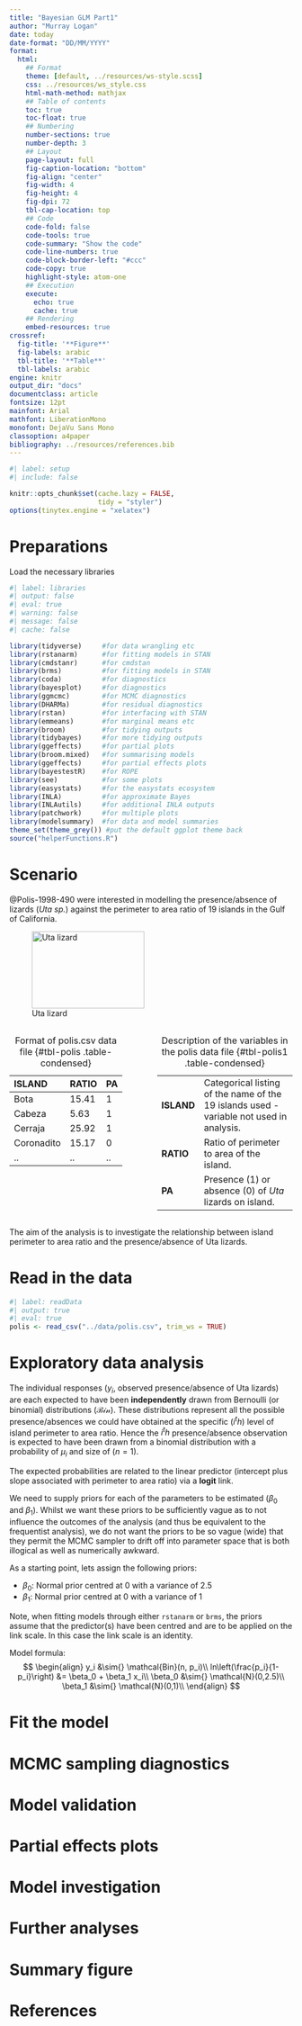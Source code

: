 ```yaml
---
title: "Bayesian GLM Part1"
author: "Murray Logan"
date: today
date-format: "DD/MM/YYYY"
format: 
  html:
    ## Format
    theme: [default, ../resources/ws-style.scss]
    css: ../resources/ws_style.css
    html-math-method: mathjax
    ## Table of contents
    toc: true
    toc-float: true
    ## Numbering
    number-sections: true
    number-depth: 3
    ## Layout
    page-layout: full
    fig-caption-location: "bottom"
    fig-align: "center"
    fig-width: 4
    fig-height: 4
    fig-dpi: 72
    tbl-cap-location: top
    ## Code
    code-fold: false
    code-tools: true
    code-summary: "Show the code"
    code-line-numbers: true
    code-block-border-left: "#ccc"
    code-copy: true
    highlight-style: atom-one
    ## Execution
    execute:
      echo: true
      cache: true
    ## Rendering
    embed-resources: true
crossref:
  fig-title: '**Figure**'
  fig-labels: arabic
  tbl-title: '**Table**'
  tbl-labels: arabic
engine: knitr
output_dir: "docs"
documentclass: article
fontsize: 12pt
mainfont: Arial
mathfont: LiberationMono
monofont: DejaVu Sans Mono
classoption: a4paper
bibliography: ../resources/references.bib
---
```


```r
#| label: setup
#| include: false

knitr::opts_chunk$set(cache.lazy = FALSE,
                      tidy = "styler")
options(tinytex.engine = "xelatex")
```

# Preparations

Load the necessary libraries

```r
#| label: libraries
#| output: false
#| eval: true
#| warning: false
#| message: false
#| cache: false

library(tidyverse)     #for data wrangling etc
library(rstanarm)      #for fitting models in STAN
library(cmdstanr)      #for cmdstan
library(brms)          #for fitting models in STAN
library(coda)          #for diagnostics
library(bayesplot)     #for diagnostics
library(ggmcmc)        #for MCMC diagnostics
library(DHARMa)        #for residual diagnostics
library(rstan)         #for interfacing with STAN
library(emmeans)       #for marginal means etc
library(broom)         #for tidying outputs
library(tidybayes)     #for more tidying outputs
library(ggeffects)     #for partial plots
library(broom.mixed)   #for summarising models
library(ggeffects)     #for partial effects plots
library(bayestestR)    #for ROPE
library(see)           #for some plots
library(easystats)     #for the easystats ecosystem
library(INLA)          #for approximate Bayes
library(INLAutils)     #for additional INLA outputs
library(patchwork)     #for multiple plots
library(modelsummary)  #for data and model summaries 
theme_set(theme_grey()) #put the default ggplot theme back
source("helperFunctions.R")
```

# Scenario

@Polis-1998-490 were interested in modelling the presence/absence of lizards (<i>Uta sp.</i>) against the perimeter to area ratio of 19 islands in the Gulf of California.

![Uta lizard](../resources/uta.jpg){#fig-polis width="200" height="137"}

:::: {.columns}

::: {.column width="50%"}

ISLAND       RATIO   PA
------------ ------- ----
Bota         15.41   1
Cabeza       5.63    1
Cerraja      25.92   1
Coronadito   15.17   0
..           ..      ..

: Format of polis.csv data file {#tbl-polis .table-condensed}

:::

::: {.column width="50%"}

------------ -----------------------------------------------------------------------------------------
**ISLAND**   Categorical listing of the name of the 19 islands used - variable not used in analysis.
**RATIO**    Ratio of perimeter to area of the island.
**PA**       Presence (1) or absence (0) of *Uta* lizards on island.
------------ -----------------------------------------------------------------------------------------

: Description of the variables in the polis data file {#tbl-polis1 .table-condensed}

:::
::::


The aim of the analysis is to investigate the relationship between island perimeter to area ratio and the presence/absence of Uta lizards.

# Read in the data

```r
#| label: readData
#| output: true
#| eval: true
polis <- read_csv("../data/polis.csv", trim_ws = TRUE)
```



# Exploratory data analysis


The individual responses ($y_i$, observed presence/absence of Uta
lizards) are each expected to have been **independently** drawn from
Bernoulli (or binomial) distributions ($\mathcal{Bin}$). These
distributions represent all the possible presence/absences we could
have obtained at the specific ($i^th$) level of island perimeter to
area ratio.  Hence the $i^th$ presence/absence observation is expected
to have been drawn from a binomial distribution with a probability of
$\mu_i$ and size of ($n=1$).

The expected probabilities are related to the linear predictor
(intercept plus slope associated with perimeter to area ratio) via a
**logit** link.

We need to supply priors for each of the parameters to be estimated
($\beta_0$ and $\beta_1$).  Whilst we want these priors to be
sufficiently vague as to not influence the outcomes of the analysis
(and thus be equivalent to the frequentist analysis), we do not want
the priors to be so vague (wide) that they permit the MCMC sampler to
drift off into parameter space that is both illogical as well as
numerically awkward.

As a starting point, lets assign the following priors:

- $\beta_0$: Normal prior centred at 0 with a variance of 2.5
- $\beta_1$: Normal prior centred at 0 with a variance of 1

Note, when fitting models through either `rstanarm` or `brms`, the
priors assume that the predictor(s) have been centred and are to be
applied on the link scale.  In this case the link scale is an
identity.


Model formula:
$$
\begin{align}
y_i &\sim{} \mathcal{Bin}(n, p_i)\\
ln\left(\frac{p_i}{1-p_i}\right) &= \beta_0 + \beta_1 x_i\\
\beta_0 &\sim{} \mathcal{N}(0,2.5)\\
\beta_1 &\sim{} \mathcal{N}(0,1)\\
\end{align}
$$


# Fit the model 
 

# MCMC sampling diagnostics


# Model validation


# Partial effects plots 



# Model investigation 


# Further analyses 

# Summary figure 


# References
